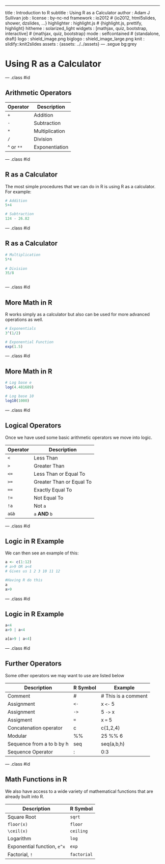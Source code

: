 ---
title       : Introduction to R
subtitle    : Using R as a Calculator
author      : Adam J Sullivan
job         : 
license     : by-nc-nd
framework   : io2012        # {io2012, html5slides, shower, dzslides, ...}
highlighter : highlight.js  # {highlight.js, prettify, highlight}
hitheme     : solarized_light
widgets     : [mathjax, quiz, bootstrap, interactive]            # {mathjax, quiz, bootstrap}
mode        : selfcontained # {standalone, draft}
logo        : shield_image.png
biglogo     : shield_image_large.png
knit        : slidify::knit2slides
assets      : {assets: ../../assets}
---  .segue bg:grey

# Using R as a Calculator


---  .class #id




## Arithmetic Operators

Operator        |   Description
--------------- | --------------------
`+`             |    Addition 
`-`             |   Subtraction
`*`             |    Multiplication
`/`             |    Division
^ or `**`       |    Exponentiation

---  .class #id

## R as a Calculator

The most simple procedures that we can do in R is using R as a calculator. For example:

```r

# Addition
5+4

# Subtraction
124 - 26.82 
```

---  .class #id

## R as a Calculator

```r
# Multiplication
5*4
 
# Division
35/8
 
```

---  .class #id

## More Math in R

R works simply as a calculator but also can be used for more advanced operations as well. 

```r
# Exponentials
3^(1/2)

# Exponential Function
exp(1.5)
```

---  .class #id

## More Math in R

```r
# Log base e
log(4.481689)

# Log base 10
log10(1000)
```

---  .class #id

## Logical Operators

Once we have used some basic arithmetic operators we move into logic. 


 Operator  |  Description
---------- | ------------------------------
  `<`      |  Less Than
  `>`      |    Greater Than
  `<=`     |   Less Than or Equal To
  `>=`     |    Greater Than or Equal To
 `==`     |  Exactly Equal To
 `!=`      |   Not Equal To
 `!a`      |  Not `a`
 `a&b`    |  `a` **AND** `b`


--- .class #id

## Logic in R Example 

We can then see an example of this:

```r
a <- c(1:12)
# a>9 OR a<4
# Gives us 1 2 3 10 11 12

#Having R do this
a
a>9
```

--- .class #id

## Logic in R Example

```r
a<4
a>9 | a<4

a[a>9 | a<4]

```

--- .class #id

## Further Operators

Some other operators we may want to use are listed below


Description                |  R Symbol  |    Example
-------------------------- | ---------- | -----------------------
 Comment                  |    #        |  \# This is a comment
 Assignment               |     `<-`       |   x `<-` 5
 Assignment                |    `->`       |  5 `->` x
 Assigment                |    `=`        |  x `=` 5
 Concatenation operator    |  c          |  c(1,2,4)
 Modular                  |    \%\%     |      25 \%\% 6
 Sequence from a to b by h |   seq       |   seq(a,b,h)
 Sequence Operator          |    :      |     0:3

--- .class #id

## Math Functions in R

We also have access to a wide variety of mathematical functions that are already built into R. 

  Description               |    R Symbol
--------------------------- | ------------------
Square Root                 |    `sqrt`
`floor(x)`                 |    `floor` 
`\ceil(x)`                |   `ceiling`
Logarithm                   |    `log`
Exponential function, `e^x`  |   `exp`
Factorial, `!`                |  `factorial`
